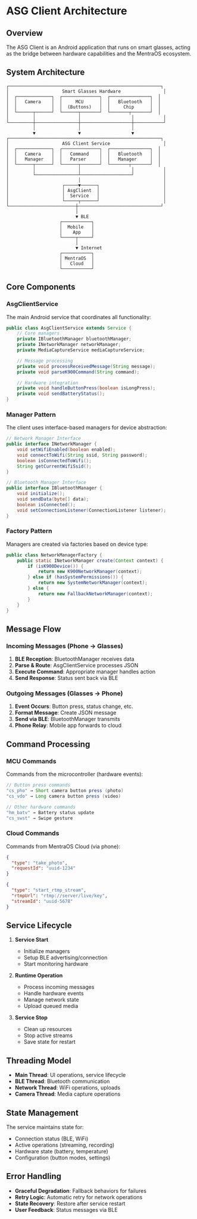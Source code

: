 # ASG Client Architecture

## Overview

The ASG Client is an Android application that runs on smart glasses, acting as the bridge between hardware capabilities and the MentraOS ecosystem.

## System Architecture

```
┌─────────────────────────────────────────────────────────┐
│                    Smart Glasses Hardware                │
│  ┌─────────────┐  ┌──────────────┐  ┌───────────────┐  │
│  │   Camera    │  │     MCU      │  │   Bluetooth   │  │
│  │             │  │  (Buttons)   │  │     Chip      │  │
│  └──────┬──────┘  └──────┬───────┘  └───────┬───────┘  │
│         │                │                   │           │
└─────────┼────────────────┼───────────────────┼───────────┘
          │                │                   │
          ▼                ▼                   ▼
┌─────────────────────────────────────────────────────────┐
│                    ASG Client Service                    │
│  ┌─────────────┐  ┌──────────────┐  ┌───────────────┐  │
│  │   Camera    │  │   Command    │  │   Bluetooth   │  │
│  │   Manager   │  │   Parser     │  │   Manager     │  │
│  └──────┬──────┘  └──────┬───────┘  └───────┬───────┘  │
│         │                │                   │           │
│         └────────────────┴───────────────────┘           │
│                          │                               │
│                    ┌─────▼──────┐                        │
│                    │ AsgClient  │                        │
│                    │  Service   │                        │
│                    └─────┬──────┘                        │
└─────────────────────────┼───────────────────────────────┘
                          │
                          ▼ BLE
                    ┌───────────┐
                    │  Mobile   │
                    │    App    │
                    └─────┬─────┘
                          │
                          ▼ Internet
                    ┌───────────┐
                    │ MentraOS  │
                    │   Cloud   │
                    └───────────┘
```

## Core Components

### AsgClientService

The main Android service that coordinates all functionality:

```java
public class AsgClientService extends Service {
    // Core managers
    private IBluetoothManager bluetoothManager;
    private INetworkManager networkManager;
    private MediaCaptureService mediaCaptureService;

    // Message processing
    private void processReceivedMessage(String message);
    private void parseK900Command(String command);

    // Hardware integration
    private void handleButtonPress(boolean isLongPress);
    private void sendBatteryStatus();
}
```

### Manager Pattern

The client uses interface-based managers for device abstraction:

```java
// Network Manager Interface
public interface INetworkManager {
    void setWifiEnabled(boolean enabled);
    void connectToWifi(String ssid, String password);
    boolean isConnectedToWifi();
    String getCurrentWifiSsid();
}

// Bluetooth Manager Interface
public interface IBluetoothManager {
    void initialize();
    void sendData(byte[] data);
    boolean isConnected();
    void setConnectionListener(ConnectionListener listener);
}
```

### Factory Pattern

Managers are created via factories based on device type:

```java
public class NetworkManagerFactory {
    public static INetworkManager create(Context context) {
        if (isK900Device()) {
            return new K900NetworkManager(context);
        } else if (hasSystemPermissions()) {
            return new SystemNetworkManager(context);
        } else {
            return new FallbackNetworkManager(context);
        }
    }
}
```

## Message Flow

### Incoming Messages (Phone → Glasses)

1. **BLE Reception**: BluetoothManager receives data
2. **Parse & Route**: AsgClientService processes JSON
3. **Execute Command**: Appropriate manager handles action
4. **Send Response**: Status sent back via BLE

### Outgoing Messages (Glasses → Phone)

1. **Event Occurs**: Button press, status change, etc.
2. **Format Message**: Create JSON message
3. **Send via BLE**: BluetoothManager transmits
4. **Phone Relay**: Mobile app forwards to cloud

## Command Processing

### MCU Commands

Commands from the microcontroller (hardware events):

```java
// Button press commands
"cs_pho" → Short camera button press (photo)
"cs_vdo" → Long camera button press (video)

// Other hardware commands
"hm_batv" → Battery status update
"cs_swst" → Swipe gesture
```

### Cloud Commands

Commands from MentraOS Cloud (via phone):

```json
{
  "type": "take_photo",
  "requestId": "uuid-1234"
}

{
  "type": "start_rtmp_stream",
  "rtmpUrl": "rtmp://server/live/key",
  "streamId": "uuid-5678"
}
```

## Service Lifecycle

1. **Service Start**
   - Initialize managers
   - Setup BLE advertising/connection
   - Start monitoring hardware

2. **Runtime Operation**
   - Process incoming messages
   - Handle hardware events
   - Manage network state
   - Upload queued media

3. **Service Stop**
   - Clean up resources
   - Stop active streams
   - Save state for restart

## Threading Model

- **Main Thread**: UI operations, service lifecycle
- **BLE Thread**: Bluetooth communication
- **Network Thread**: WiFi operations, uploads
- **Camera Thread**: Media capture operations

## State Management

The service maintains state for:

- Connection status (BLE, WiFi)
- Active operations (streaming, recording)
- Hardware state (battery, temperature)
- Configuration (button modes, settings)

## Error Handling

- **Graceful Degradation**: Fallback behaviors for failures
- **Retry Logic**: Automatic retry for network operations
- **State Recovery**: Restore after service restart
- **User Feedback**: Status messages via BLE
